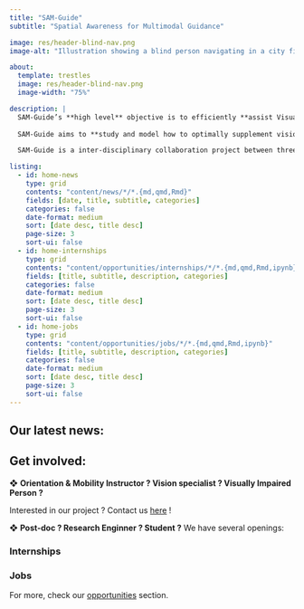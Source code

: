 ```yaml
---
title: "SAM-Guide"
subtitle: "Spatial Awareness for Multimodal Guidance"

image: res/header-blind-nav.png
image-alt: "Illustration showing a blind person navigating in a city filled with location markers emitting sounds"

about:
  template: trestles
  image: res/header-blind-nav.png
  image-width: "75%"

description: | 
  SAM-Guide’s **high level** objective is to efficiently **assist Visually Impaired People (VIP)** in tasks that require **interactions with space**. It aims to develop a **multimodal interface** to assist VIP during different types of spatial interactions, including *object reaching*, *large-scale navigation* (indoor and outdoor), and outdoor *sport activities*. 
  
  SAM-Guide aims to **study and model how to optimally supplement vision with both auditory and tactile feedback**, reframing spatial interactions as target-reaching affordances, and symbolizing spatial properties by 3D ego-centered beacons. Candidate encoding schemes will be evaluated through *Augmented Reality (AR)* serious games relying on motion capture platforms and indoor localisation solutions to track the user’s movements.

  SAM-Guide is a inter-disciplinary collaboration project between three sites: (1) the [LPNC](/content/consortium/LPNC/) and [GIPSA](/content/consortium/GIPSA/) laboratories from the Grenoble-Alpes University, (2) the [CMAP](/content/consortium/CMAP/) from Ecole Polytechnique in Paris-Saclay, and the [LITIS](/content/consortium/LITIS/) and [CERREV](/content/consortium/CERREV/) from Normandy University.

listing:
  - id: home-news
    type: grid
    contents: "content/news/*/*.{md,qmd,Rmd}"
    fields: [date, title, subtitle, categories]
    categories: false
    date-format: medium
    sort: [date desc, title desc]
    page-size: 3
    sort-ui: false
  - id: home-internships
    type: grid
    contents: "content/opportunities/internships/*/*.{md,qmd,Rmd,ipynb}"
    fields: [title, subtitle, description, categories]
    categories: false
    date-format: medium
    sort: [date desc, title desc]
    page-size: 3
    sort-ui: false
  - id: home-jobs
    type: grid
    contents: "content/opportunities/jobs/*/*.{md,qmd,Rmd,ipynb}"
    fields: [title, subtitle, description, categories]
    categories: false
    date-format: medium
    sort: [date desc, title desc]
    page-size: 3
    sort-ui: false
---
```


:::{.column-page}

## Our latest news:

:::{#home-news}
:::


## Get involved:

❖ **Orientation & Mobility Instructor ?  Vision specialist ?  Visually Impaired Person ?**

Interested in our project ? Contact us [here](/content/about.html#fa-address-book-how-to-contact-us) !

❖ **Post-doc ? Research Enginner ? Student ?** We have several openings:

::::{.panel-tabset}

### Internships

:::{#home-internships}
:::

### Jobs

:::{#home-jobs}
:::

::::

For more, check our [opportunities](/content/opportunities/) section.

:::